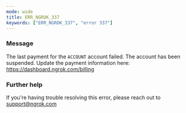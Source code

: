 ```yaml
---
mode: wide
title: ERR_NGROK_337
keywords: ["ERR_NGROK_337", "error 337"]
---
```



### Message

The last payment for the `ACCOUNT` account failed.
The account has been suspended. Update the payment information here:
https://dashboard.ngrok.com/billing

<ErrorDetails />

### Further help

If you're having trouble resolving this error, please reach out to [support@ngrok.com](mailto:support@ngrok.com?subject=Help%20with%20ERR_NGROK_337)
